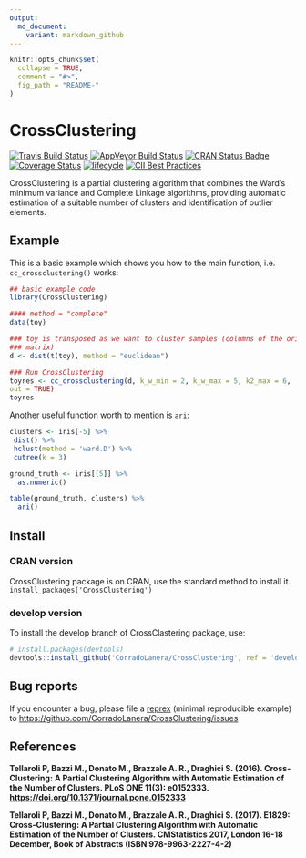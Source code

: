 ```yaml
---
output:
  md_document:
    variant: markdown_github
---
```


<!-- README.md is generated from README.Rmd. Please edit that file -->

```r
knitr::opts_chunk$set(
  collapse = TRUE,
  comment = "#>",
  fig_path = "README-"
)
```

# CrossClustering

[![Travis Build Status](https://travis-ci.org/CorradoLanera/CrossClustering.svg?branch=develop)](https://travis-ci.org/CorradoLanera/CrossClustering)
[![AppVeyor Build Status](https://ci.appveyor.com/api/projects/status/github/CorradoLanera/CrossClustering?branch=develop&svg=true)](https://ci.appveyor.com/project/CorradoLanera/CrossClustering)
[![CRAN Status Badge](http://www.r-pkg.org/badges/version/CrossClustering)](https://CRAN.R-project.org/package=CrossClustering)
[![Coverage Status](https://codecov.io/gh/CorradoLanera/CrossClustering/branch/develop/graph/badge.svg)](https://codecov.io/gh/CorradoLanera/CrossClustering?branch=develop)
[![lifecycle](https://img.shields.io/badge/lifecycle-stable-brightgreen.svg)](https://www.tidyverse.org/lifecycle/#stable)
[![CII Best Practices](https://bestpractices.coreinfrastructure.org/projects/2065/badge)](https://bestpractices.coreinfrastructure.org/projects/2065)

CrossClustering is a partial clustering algorithm that combines the Ward's
minimum variance and Complete Linkage algorithms, providing automatic
estimation of a suitable number of clusters and identification of outlier
elements.

## Example

This is a basic example which shows you how to the main function, i.e. 
`cc_crossclustering()` works:

```r
## basic example code
library(CrossClustering)

#### method = "complete"
data(toy)

### toy is transposed as we want to cluster samples (columns of the original
### matrix)
d <- dist(t(toy), method = "euclidean")

### Run CrossClustering
toyres <- cc_crossclustering(d, k_w_min = 2, k_w_max = 5, k2_max = 6,
out = TRUE)
toyres
```

Another useful function worth to mention is `ari`:
```r
clusters <- iris[-5] %>%
 dist() %>%
 hclust(method = 'ward.D') %>%
 cutree(k = 3)

ground_truth <- iris[[5]] %>%
  as.numeric()

table(ground_truth, clusters) %>% 
  ari()
```


## Install
### CRAN version
CrossClustering package is on CRAN, use the standard method to install it.
`install_packages('CrossClustering')`

### develop version
To install the develop branch of CrossClastering package, use:
```r
# install.packages(devtools)
devtools::install_github('CorradoLanera/CrossClustering', ref = 'develop')
```


## Bug reports
If you encounter a bug, please file a
[reprex](https://github.com/tidyverse/reprex) (minimal reproducible example) to
<https://github.com/CorradoLanera/CrossClustering/issues>


## References

**Tellaroli P, Bazzi M., Donato M., Brazzale A. R., Draghici S. (2016).
Cross-Clustering: A Partial Clustering Algorithm with Automatic
Estimation of the Number of Clusters. PLoS ONE 11(3):   e0152333.
<https://doi.org/10.1371/journal.pone.0152333>**

**Tellaroli P, Bazzi M., Donato M., Brazzale A. R., Draghici S. (2017).
E1829: Cross-Clustering: A Partial Clustering Algorithm with Automatic
Estimation of the Number of Clusters. CMStatistics 2017, London 16-18
December, Book of Abstracts (ISBN 978-9963-2227-4-2)**


